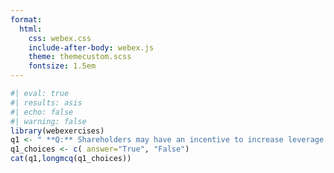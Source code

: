 ```yaml
---
format:
  html:
    css: webex.css
    include-after-body: webex.js
    theme: themecustom.scss
    fontsize: 1.5em
---
```

```r
#| eval: true
#| results: asis
#| echo: false
#| warning: false
library(webexercises)
q1 <- " **Q:** Shareholders may have an incentive to increase leverage even if it decreases the value of the firm."
q1_choices <- c( answer="True", "False")
cat(q1,longmcq(q1_choices))
```
